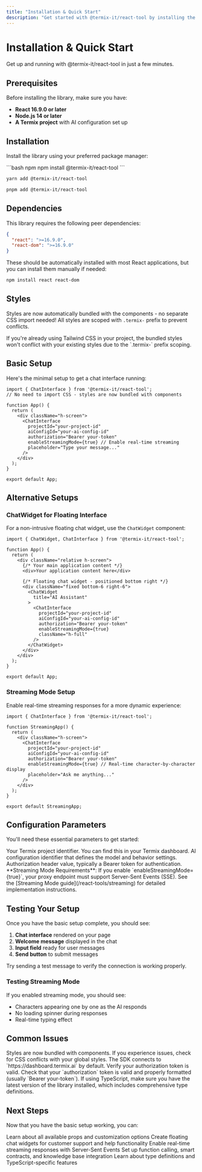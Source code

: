 ```yaml
---
title: "Installation & Quick Start"
description: "Get started with @termix-it/react-tool by installing the library and setting up your first AI chat interface"
---
```


# Installation & Quick Start

Get up and running with @termix-it/react-tool in just a few minutes.

## Prerequisites

Before installing the library, make sure you have:

- **React 16.9.0 or later**
- **Node.js 14 or later**
- **A Termix project** with AI configuration set up

## Installation

Install the library using your preferred package manager:

<CodeGroup>
```bash npm
npm install @termix-it/react-tool
```

```bash yarn
yarn add @termix-it/react-tool
```

```bash pnpm
pnpm add @termix-it/react-tool
```
</CodeGroup>

## Dependencies

This library requires the following peer dependencies:

```json
{
  "react": ">=16.9.0",
  "react-dom": ">=16.9.0"
}
```

These should be automatically installed with most React applications, but you can install them manually if needed:

```bash
npm install react react-dom
```

## Styles

Styles are now automatically bundled with the components - no separate CSS import needed! All styles are scoped with `.termix-` prefix to prevent conflicts.

<Tip>
If you're already using Tailwind CSS in your project, the bundled styles won't conflict with your existing styles due to the `.termix-` prefix scoping.
</Tip>

## Basic Setup

Here's the minimal setup to get a chat interface running:

```tsx App.tsx
import { ChatInterface } from '@termix-it/react-tool';
// No need to import CSS - styles are now bundled with components

function App() {
  return (
    <div className="h-screen">
      <ChatInterface
        projectId="your-project-id"
        aiConfigId="your-ai-config-id"
        authorization="Bearer your-token"
        enableStreamingMode={true} // Enable real-time streaming
        placeholder="Type your message..."
      />
    </div>
  );
}

export default App;
```

## Alternative Setups

### ChatWidget for Floating Interface

For a non-intrusive floating chat widget, use the `ChatWidget` component:

```tsx FloatingChat.tsx
import { ChatWidget, ChatInterface } from '@termix-it/react-tool';

function App() {
  return (
    <div className="relative h-screen">
      {/* Your main application content */}
      <div>Your application content here</div>
      
      {/* Floating chat widget - positioned bottom right */}
      <div className="fixed bottom-6 right-6">
        <ChatWidget
          title="AI Assistant"
        >
          <ChatInterface
            projectId="your-project-id"
            aiConfigId="your-ai-config-id"
            authorization="Bearer your-token"
            enableStreamingMode={true}
            className="h-full"
          />
        </ChatWidget>
      </div>
    </div>
  );
}

export default App;
```

### Streaming Mode Setup

Enable real-time streaming responses for a more dynamic experience:

```tsx StreamingChat.tsx
import { ChatInterface } from '@termix-it/react-tool';

function StreamingApp() {
  return (
    <div className="h-screen">
      <ChatInterface
        projectId="your-project-id"
        aiConfigId="your-ai-config-id"
        authorization="Bearer your-token"
        enableStreamingMode={true} // Real-time character-by-character display
        placeholder="Ask me anything..."
      />
    </div>
  );
}

export default StreamingApp;
```

## Configuration Parameters

You'll need these essential parameters to get started:

<ParamField path="projectId" type="string" required>
  Your Termix project identifier. You can find this in your Termix dashboard.
</ParamField>

<ParamField path="aiConfigId" type="string" required>
  AI configuration identifier that defines the model and behavior settings.
</ParamField>


<ParamField path="authorization" type="string" required>
  Authorization header value, typically a Bearer token for authentication.
</ParamField>


<Info>
**Streaming Mode Requirements**: If you enable `enableStreamingMode={true}`, your proxy endpoint must support Server-Sent Events (SSE). See the [Streaming Mode guide](/react-tools/streaming) for detailed implementation instructions.
</Info>

## Testing Your Setup

Once you have the basic setup complete, you should see:

1. **Chat interface** rendered on your page
2. **Welcome message** displayed in the chat
3. **Input field** ready for user messages
4. **Send button** to submit messages

Try sending a test message to verify the connection is working properly.

### Testing Streaming Mode

If you enabled streaming mode, you should see:
- Characters appearing one by one as the AI responds
- No loading spinner during responses
- Real-time typing effect

## Common Issues

<AccordionGroup>
  <Accordion title="Styles not loading correctly">
    Styles are now bundled with components. If you experience issues, check for CSS conflicts with your global styles.
  </Accordion>
  
  <Accordion title="API connection errors">
    The SDK connects to `https://dashboard.termix.ai` by default. Verify your authorization token is valid.
  </Accordion>
  
  <Accordion title="Authentication failures">
    Check that your `authorization` token is valid and properly formatted (usually `Bearer your-token`).
  </Accordion>
  
  <Accordion title="TypeScript errors">
    If using TypeScript, make sure you have the latest version of the library installed, which includes comprehensive type definitions.
  </Accordion>
</AccordionGroup>

## Next Steps

Now that you have the basic setup working, you can:

<CardGroup cols={2}>
  <Card title="Explore Configuration" icon="gear" href="/react-tools/chat-interface">
    Learn about all available props and customization options
  </Card>
  <Card title="ChatWidget Component" icon="comment" href="/react-tools/widget">
    Create floating chat widgets for customer support and help functionality
  </Card>
  <Card title="Streaming Mode" icon="bolt" href="/react-tools/streaming">
    Enable real-time streaming responses with Server-Sent Events
  </Card>
  <Card title="Advanced Features" icon="rocket" href="/react-tools/advanced-usage">
    Set up function calling, smart contracts, and knowledge base integration
  </Card>
  <Card title="TypeScript Guide" icon="code" href="/react-tools/typescript">
    Learn about type definitions and TypeScript-specific features
  </Card>
</CardGroup>
